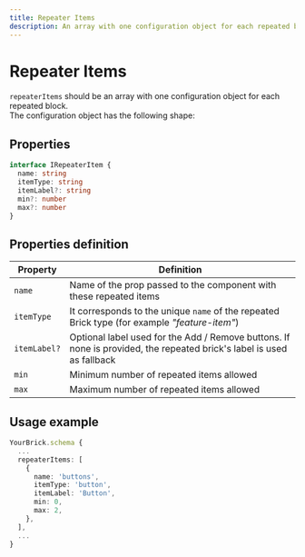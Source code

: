 ```yaml
---
title: Repeater Items
description: An array with one configuration object for each repeated block
---
```


# Repeater Items

`repeaterItems` should be an array with one configuration object for each repeated block.  
The configuration object has the following shape:

## Properties

```ts
interface IRepeaterItem {
  name: string
  itemType: string
  itemLabel?: string
  min?: number
  max?: number
}
```

## Properties definition

| Property     | Definition                                                                                                            |
| ------------ | --------------------------------------------------------------------------------------------------------------------- |
| `name`       | Name of the prop passed to the component with these repeated items                                                    |
| `itemType`   | It corresponds to the unique `name` of the repeated Brick type (for example _"feature-item"_)                         |
| `itemLabel?` | Optional label used for the Add / Remove buttons. If none is provided, the repeated brick's label is used as fallback |
| `min`        | Minimum number of repeated items allowed                                                                              |
| `max`        | Maximum number of repeated items allowed                                                                              |

## Usage example

```ts
YourBrick.schema {
  ...
  repeaterItems: [
    {
      name: 'buttons',
      itemType: 'button',
      itemLabel: 'Button',
      min: 0,
      max: 2,
    },
  ],
  ...
}
```
